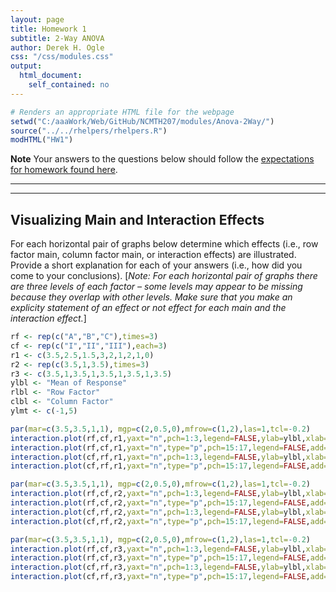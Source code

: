 ```yaml
---
layout: page
title: Homework 1
subtitle: 2-Way ANOVA
author: Derek H. Ogle
css: "/css/modules.css"
output:
  html_document:
    self_contained: no
---
```


```r
# Renders an appropriate HTML file for the webpage
setwd("C:/aaaWork/Web/GitHub/NCMTH207/modules/Anova-2Way/")
source("../../rhelpers/rhelpers.R")
modHTML("HW1")
```

<div class="alert alert-warning">
  <strong>Note</strong> Your answers to the questions below should follow the <a href="../../resources/hwformat" target="_blank">expectations for homework found here</a>.
</div>

----


----

## Visualizing Main and Interaction Effects
For each horizontal pair of graphs below determine which effects (i.e., row factor main, column factor main, or interaction effects) are illustrated. Provide a short explanation for each of your answers (i.e., how did you come to your conclusions). [*Note: For each horizontal pair of graphs there are three levels of each factor -- some levels may appear to be missing because they overlap with other levels. Make sure that you make an explicity statement of an effect or not effect for each main and the interaction effect.*]

```r
rf <- rep(c("A","B","C"),times=3)
cf <- rep(c("I","II","III"),each=3)
r1 <- c(3.5,2.5,1.5,3,2,1,2,1,0)
r2 <- rep(c(3.5,1,3.5),times=3)
r3 <- c(3.5,1,3.5,1,3.5,1,3.5,1,3.5)
ylbl <- "Mean of Response"
rlbl <- "Row Factor"
clbl <- "Column Factor"
ylmt <- c(-1,5)
```

```r
par(mar=c(3.5,3.5,1,1), mgp=c(2,0.5,0),mfrow=c(1,2),las=1,tcl=-0.2)
interaction.plot(rf,cf,r1,yaxt="n",pch=1:3,legend=FALSE,ylab=ylbl,xlab=rlbl,ylim=ylmt,lwd=2)
interaction.plot(rf,cf,r1,yaxt="n",type="p",pch=15:17,legend=FALSE,add=TRUE)
interaction.plot(cf,rf,r1,yaxt="n",pch=1:3,legend=FALSE,ylab=ylbl,xlab=clbl,ylim=ylmt,lwd=2)
interaction.plot(cf,rf,r1,yaxt="n",type="p",pch=15:17,legend=FALSE,add=TRUE)
```

```r
par(mar=c(3.5,3.5,1,1), mgp=c(2,0.5,0),mfrow=c(1,2),las=1,tcl=-0.2)
interaction.plot(rf,cf,r2,yaxt="n",pch=1:3,legend=FALSE,ylab=ylbl,xlab=rlbl,ylim=ylmt,lwd=2)
interaction.plot(rf,cf,r2,yaxt="n",type="p",pch=15:17,legend=FALSE,add=TRUE)
interaction.plot(cf,rf,r2,yaxt="n",pch=1:3,legend=FALSE,ylab=ylbl,xlab=clbl,ylim=ylmt,lwd=2)
interaction.plot(cf,rf,r2,yaxt="n",type="p",pch=15:17,legend=FALSE,add=TRUE)
```

```r
par(mar=c(3.5,3.5,1,1), mgp=c(2,0.5,0),mfrow=c(1,2),las=1,tcl=-0.2)
interaction.plot(rf,cf,r3,yaxt="n",pch=1:3,legend=FALSE,ylab=ylbl,xlab=rlbl,ylim=ylmt,lwd=2)
interaction.plot(rf,cf,r3,yaxt="n",type="p",pch=15:17,legend=FALSE,add=TRUE)
interaction.plot(cf,rf,r3,yaxt="n",pch=1:3,legend=FALSE,ylab=ylbl,xlab=clbl,ylim=ylmt,lwd=2)
interaction.plot(cf,rf,r3,yaxt="n",type="p",pch=15:17,legend=FALSE,add=TRUE)
```
